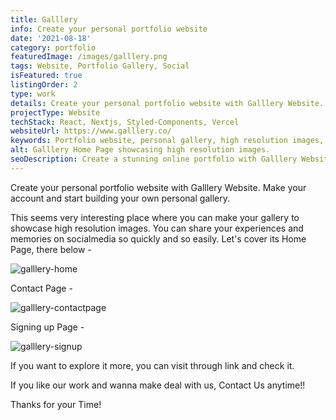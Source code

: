 ```yaml
---
title: Galllery
info: Create your personal portfolio website
date: '2021-08-18'
category: portfolio
featuredImage: /images/galllery.png
tags: Website, Portfolio Gallery, Social
isFeatured: true
listingOrder: 2
type: work
details: Create your personal portfolio website with Galllery Website. Make your account and start building your own personal gallery.
projectType: Website
techStack: React, Nextjs, Styled-Components, Vercel
websiteUrl: https://www.galllery.co/
keywords: Portfolio website, personal gallery, high resolution images, showcase work, share experiences, memories, online portfolio, Galllery Website.
alt: Galllery Home Page showcasing high resolution images.
seoDescription: Create a stunning online portfolio with Galllery Website. Showcase your work and memories with high resolution images and share them with the world. Sign up now to start building your own personal gallery.
---
```


Create your personal portfolio website with Galllery Website.
Make your account and start building your own personal gallery.

This seems very interesting place where you can make your gallery to showcase high resolution images. You can share your experiences and memories on socialmedia so quickly and so easily.
Let's cover its Home Page, there below -

![galllery-home](../images/galllery-home.jpeg)

Contact Page -

![galllery-contactpage](../images/galllery-contactpage.jpeg)

Signing up Page -

![galllery-signup](../images/galllery-signup.jpeg)

If you want to explore it more, you can visit through link and check it.

If you like our work and wanna make deal with us, Contact Us anytime!!

Thanks for your Time!
